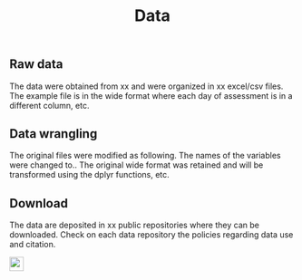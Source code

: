 % Data 

## Raw data 

The data were obtained from xx and were organized in xx excel/csv files. The example file is in the wide format where each day of assessment is in a different column, etc.

## Data wrangling

The original files were modified as following. The names of the variables were changed to.. The original wide format was retained and will be transformed using the dplyr functions, etc.


## Download 

The data are deposited in xx public repositories where they can be downloaded. Check on each data repository the policies regarding data use and citation.

<img src = "https://osf.io/static/img/circle_logo.png" width = "25">
[](DOI 10.17605/OSF.IO/7D3CH) 



